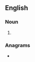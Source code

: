 ==English==

===Noun===
{{en-noun}}

# {{obsolete spelling of|business|lang=en}}

===Anagrams===
* {{anagrams|en|a=beeinsssu|e-Business|e-business}}
